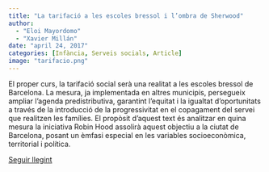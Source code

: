 ```yaml
---
title: "La tarifació a les escoles bressol i l’ombra de Sherwood"
author: 
  - "Eloi Mayordomo"
  - "Xavier Millán"
date: "april 24, 2017"
categories: [Infància, Serveis socials, Article]
image: "tarifacio.png"
---
```


El proper curs, la tarifació social serà una realitat a les escoles bressol de Barcelona. La mesura, ja implementada en altres municipis, persegueix ampliar l'agenda predistributiva, garantint l'equitat i la igualtat d'oportunitats a través de la introducció de la progressivitat en el copagament del servei que realitzen les famílies. El propòsit d'aquest text és analitzar en quina mesura la iniciativa Robin Hood assolirà aquest objectiu a la ciutat de Barcelona, posant un èmfasi especial en les variables socioeconòmica, territorial i política.

[Seguir llegint](https://lleiengel.cat/la-tarifacio-a-les-escoles-bressols-i-lombra-de-sherwood/)
